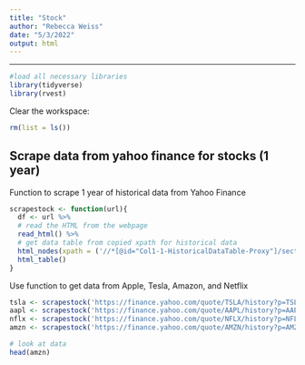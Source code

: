 ```yaml
---
title: "Stock"
author: "Rebecca Weiss"
date: "5/3/2022"
output: html
---
```

***

```r
#load all necessary libraries
library(tidyverse)
library(rvest)
```

Clear the workspace:
```r
rm(list = ls())
```


## Scrape data from yahoo finance for stocks (1 year)
Function to scrape 1 year of historical data from Yahoo Finance
```r
scrapestock <- function(url){
  df <- url %>% 
  # read the HTML from the webpage
  read_html() %>%
  # get data table from copied xpath for historical data
  html_nodes(xpath = ('//*[@id="Col1-1-HistoricalDataTable-Proxy"]/section')) %>% 
  html_table()
}
```

Use function to get data from Apple, Tesla, Amazon, and Netflix
```r
tsla <- scrapestock('https://finance.yahoo.com/quote/TSLA/history?p=TSLA')
aapl <- scrapestock('https://finance.yahoo.com/quote/AAPL/history?p=AAPL')
nflx <- scrapestock('https://finance.yahoo.com/quote/NFLX/history?p=NFLX')
amzn <- scrapestock('https://finance.yahoo.com/quote/AMZN/history?p=AMZN')
```

```r
# look at data
head(amzn)
```



